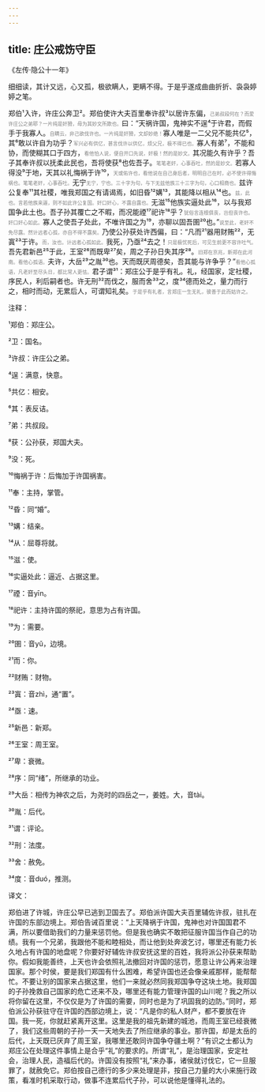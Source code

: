 ```yaml
---
---
---
```

title: 庄公戒饬守臣
---




《左传·隐公十一年》





细细读，其计又远，心又孤，极欲瞒人，更瞒不得。于是乎遂成曲曲折折、袅袅婷婷之笔。





郑伯¹入许，许庄公奔卫²。郑伯使许大夫百里奉许叔³以居许东偏，<font color=gray size=0.8rem>己弟叔段何在？而爱许庄公之弟耶？一片纯是奸猾，毋为其妙文所欺也。</font>曰：“天祸许国，鬼神实不逞⁴于许君，而假手于我寡人。<font color=gray size=0.8rem>自瞒云，非己欲伐许也。一片纯是奸猾，文却妙绝！</font>寡人唯是一二父兄不能共亿⁵，其⁶敢以许自为功乎？<font color=gray size=0.8rem>军兴必有供亿，甚言伐许以供亿，烦父兄，极不得已也。</font>寡人有弟⁷，不能和协，而使糊其口于四方，<font color=gray size=0.8rem>看他怕人说，便自开口先说，奸极！然的是妙文。</font>其况能久有许乎？吾子其奉许叔以抚柔此民也，吾将使获⁸也佐吾子。<font color=gray size=0.8rem>笔笔老奸，心事吞吐，然的是妙文。</font>若寡人得没⁹于地，天其以礼悔祸于许¹⁰，<font color=gray size=0.8rem>天或佑许也，看他说在自己身后者，明明自己在时，必不使许得悔祸也。笔笔老奸，心事吞吐。</font>无宁<font color=gray size=0.8rem>无宁，宁也。三十字为句，与下无兹他族三十三字为句，心口相商也。</font>兹许公复奉¹¹其社稷，唯我郑国之有请谒焉，如旧昏¹²媾¹³，其能降以相从¹⁴也。<font color=gray size=0.8rem>兹，此也。言若他族来逼，则不如此许公复国。奸口奸心，不露自露也。</font>无滋¹⁵他族实逼处此¹⁶，以与我郑国争此土也。吾子孙其覆亡之不暇，而况能禋¹⁷祀许¹⁸乎？<font color=gray size=0.8rem>犹俗言连根俱丧，岂但丧许也。奸口奸心如此。</font>寡人之使吾子处此，不唯许国之为¹⁹，亦聊以固吾圉²⁰也。”<font color=gray size=0.8rem>说至此，老奸不免尽露。然计远者心孤，亦自不得不露矣。</font>乃使公孙获处许西偏，曰：“凡而²¹器用财贿²²，无寘²³于许。<font color=gray size=0.8rem>而，汝也。计远者心孤如此。</font>我死，乃亟²⁴去之！<font color=gray size=0.8rem>只是极忧死后，可见生前更不容许吐气。</font>吾先君新邑²⁵于此，王室²⁶而既卑²⁷矣，周之子孙日失其序²⁸。<font color=gray size=0.8rem>旧郑在京兆，新郑在此河南。看他心孤语。</font>夫许，大岳²⁹之胤³⁰也。天而既厌周德矣，吾其能与许争乎？”<font color=gray size=0.8rem>看他心孤语，凡老奸至尽头日，都比常人更怯。</font>君子谓³¹：郑庄公于是乎有礼。礼，经国家，定社稷，序民人，利后嗣者也。许无刑³²而伐之，服而舍³³之，度³⁴德而处之，量力而行之，相时而动，无累后人，可谓知礼矣。<font color=gray size=0.8rem>于是乎有礼者，言郑庄一生无礼，彼善于此而姑许之。</font>

注释：

¹郑伯：郑庄公。

²卫：国名。

³许叔：许庄公之弟。

⁴逞：满意，快意。

⁵共亿：相安。

⁶其：表反诘。

⁷弟：共叔段。

⁸获：公孙获，郑国大夫。

⁹没：死。

¹⁰悔祸于许：后悔加于许国祸害。

¹¹奉：主持，掌管。

¹²昏：同“婚”。

¹³媾：结亲。

¹⁴从：屈尊将就。

¹⁵滋：使。

¹⁶实逼处此：逼近、占据这里。

¹⁷禋：音yīn。

¹⁸祀许：主持许国的祭祀，意思为占有许国。

¹⁹为：需要。

²⁰圉：音yǔ，边境。

²¹而：你。

²²财贿：财物。

²³寘：音zhì，通“置”。

²⁴亟：速。

²⁵新邑：新郑。

²⁶王室：周王室。

²⁷卑：衰微。

²⁸序：同“绪”，所继承的功业。

²⁹大岳：相传为神农之后，为尧时的四岳之一，姜姓。大，音tài。

³⁰胤：后代。

³¹谓：评论。

³²刑：法度。

³³舍：赦免。

³⁴度：音duó，推测。

译文：

郑伯进了许城，许庄公早已逃到卫国去了。郑伯派许国大夫百里辅佐许叔，驻扎在许国的东部边境上。郑伯告诫百里说：“上天降祸于许国，鬼神也对许国国君不满，所以要借助我们的力量来惩罚他。但是我也确实不敢把征服许国当作自己的功绩。我有一个兄弟，我跟他不能和睦相处，而让他到处奔波乞讨，哪里还有能力长久地占有许国的地盘呢？你要好好辅佐许叔安抚这里的百姓，我将派公孙获来帮助你。假如我能善终，上天也许会依照礼法撤回对许国的惩罚，愿意让许公再来治理国家。那个时侯，要是我们郑国有什么困难，希望许国也还会像亲戚那样，能帮帮忙。不要让别的国家来占据这里，他们一来就必然同我郑国争夺这块土地。我郑国的子孙挽救自己国家的危亡还来不及，哪里还有能力管理许国的山川呢？我之所以将你留在这里，不仅仅是为了许国的需要，同时也是为了巩固我的边防。”同时，郑伯派公孙获驻守在许国的西部边境上，说：“凡是你的私人财产，都不要放在许国。我一死，你就赶紧离开这里。这里是我的祖先新建的城池，而周王室已经衰微了，我们这些周朝的子孙一天一天地失去了所应继承的事业。那许国，却是太岳的后代，上天既已厌弃了周王室，我哪里还敢同许国争夺疆土啊？”有识之士都认为郑庄公在处理这件事情上是合乎“礼”的要求的。所谓“礼”，是治理国家，安定社会，治理人民，造福后代的。许国没有按照“礼”来办事，诸侯就讨伐它，它一旦服罪了，就赦免它。郑伯按自己德行的多少来处理是非，按自己力量的大小来施行政策，看准时机采取行动，做事不连累后代子孙，可以说他是懂得礼法的。